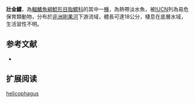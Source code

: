 {{Speciesbox
| name = 壯金鱨
| image = 
| image_width = 250px
| image_caption = 
| status = VU
| status_system = IUCN3.1 
| genus = Chrysichthys
| species = helicophagus
| authority = Roberts & Stewart, 1976
| synonyms = 
}}

'''壯金鱨'''，為[[輻鰭魚綱|輻鰭魚綱]][[鯰形目|鯰形目]][[脂鱨科|脂鱨科]]的其中一[[種|種]]，為熱帶淡水魚，被[[IUCN|IUCN]]列為易危保育類動物，分布於[[非洲|非洲]][[剛果河|剛果河]]下游流域，體長可達18公分，棲息在底層水域，生活習性不明。

==参考文献==
*{{FishBase_species|genus=Chrysichthys|species=helicophagus|year=2015|month=6}}

== 扩展阅读 ==
{{refbegin}}
{{wikispecies-inline|Chrysichthys helicophagus|壯金鱨}}
{{refend}}
{{Taxonbar|from=Q6430203}}

[[Category:金鱨屬|helicophagus]]